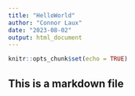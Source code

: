 ```yaml
---
title: "HelloWorld"
author: "Connor Laux"
date: "2023-08-02"
output: html_document
---
```


```r
knitr::opts_chunk$set(echo = TRUE)
```

## This is a markdown file
